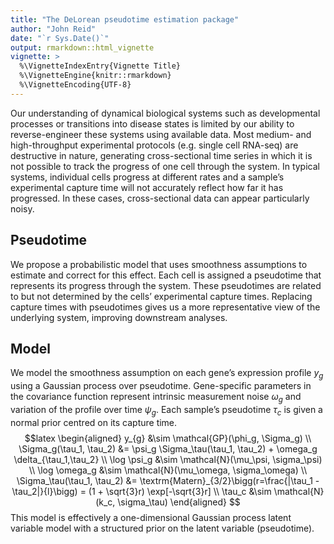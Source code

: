 ```yaml
---
title: "The DeLorean pseudotime estimation package"
author: "John Reid"
date: "`r Sys.Date()`"
output: rmarkdown::html_vignette
vignette: >
  %\VignetteIndexEntry{Vignette Title}
  %\VignetteEngine{knitr::rmarkdown}
  %\VignetteEncoding{UTF-8}
---
```


Our understanding of dynamical biological systems such as developmental
processes or transitions into disease states is limited by our ability to
reverse-engineer these systems using available data.  Most medium- and
high-throughput experimental protocols (e.g. single cell RNA-seq) are
destructive in nature, generating cross-sectional time series in which it
is not possible to track the progress of one cell through the system.  In
typical systems, individual cells progress at different rates and a
sample's experimental capture time will not accurately reflect how far it
has progressed. In these cases, cross-sectional data can appear
particularly noisy.

## Pseudotime

We propose a probabilistic model that uses smoothness assumptions to
estimate and correct for this effect.  Each cell is assigned a pseudotime
that represents its progress through the system.  These pseudotimes are
related to but not determined by the cells' experimental capture times.
Replacing capture times with pseudotimes gives us a more representative
view of the underlying system, improving downstream analyses.

## Model

We model the smoothness assumption on each gene's expression profile $y_g$
using a Gaussian process over pseudotime. Gene-specific parameters in the
covariance function represent intrinsic measurement noise $\omega_g$
and variation of the profile over time $\psi_g$. Each sample's
pseudotime $\tau_c$ is given a normal prior centred on its capture time.
$$latex
\begin{aligned}
    y_{g} &\sim \mathcal{GP}(\phi_g, \Sigma_g) \\
    \Sigma_g(\tau_1, \tau_2)
    &= \psi_g \Sigma_\tau(\tau_1, \tau_2)
        + \omega_g \delta_{\tau_1,\tau_2} \\
    \log \psi_g &\sim \mathcal{N}(\mu_\psi, \sigma_\psi) \\
    \log \omega_g &\sim \mathcal{N}(\mu_\omega, \sigma_\omega) \\
    \Sigma_\tau(\tau_1, \tau_2)
        &= \textrm{Matern}_{3/2}\bigg(r=\frac{|\tau_1 - \tau_2|}{l}\bigg)
        = (1 + \sqrt{3}r) \exp[-\sqrt{3}r] \\
    \tau_c &\sim \mathcal{N}(k_c, \sigma_\tau)
\end{aligned}
$$
This model is effectively a one-dimensional Gaussian process latent
variable model with a structured prior on the latent variable (pseudotime).
